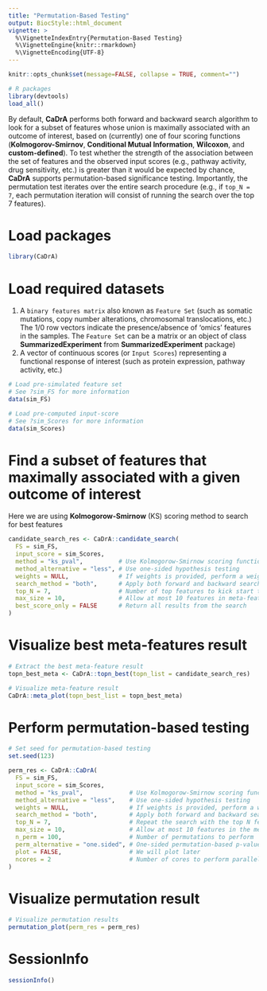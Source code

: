```yaml
---
title: "Permutation-Based Testing"
output: BiocStyle::html_document
vignette: >
  %\VignetteIndexEntry{Permutation-Based Testing}
  %\VignetteEngine{knitr::rmarkdown}
  %\VignetteEncoding{UTF-8}
---
```


```r
knitr::opts_chunk$set(message=FALSE, collapse = TRUE, comment="")

# R packages
library(devtools)
load_all()
```

By default, **CaDrA** performs both forward and backward search algorithm to look for a subset of features whose union is maximally associated with an outcome of interest, based on (currently) one of four scoring functions (**Kolmogorov-Smirnov**, **Conditional Mutual Information**, **Wilcoxon**, and **custom-defined**). To test whether the strength of the association between the set of features and the observed input scores (e.g., pathway activity, drug sensitivity, etc.) is greater than it would be expected by chance, **CaDrA** supports permutation-based significance testing. Importantly, the permutation test iterates over the entire search procedure (e.g., if `top_N = 7`, each permutation iteration will consist of running the search over the top 7 features).

# Load packages

```r
library(CaDrA)
```

# Load required datasets

1. A `binary features matrix` also known as `Feature Set` (such as somatic mutations, copy number alterations, chromosomal translocations, etc.) The 1/0 row vectors indicate the presence/absence of ‘omics’ features in the samples. The `Feature Set` can be a matrix or an object of class **SummarizedExperiment** from **SummarizedExperiment** package) 
2. A vector of continuous scores (or `Input Scores`) representing a functional response of interest (such as protein expression, pathway activity, etc.)

```r
# Load pre-simulated feature set 
# See ?sim_FS for more information
data(sim_FS)

# Load pre-computed input-score
# See ?sim_Scores for more information
data(sim_Scores)
```

# Find a subset of features that maximally associated with a given outcome of interest

Here we are using **Kolmogorow-Smirnow** (KS) scoring method to search for best features

```r
candidate_search_res <- CaDrA::candidate_search(
  FS = sim_FS,
  input_score = sim_Scores,
  method = "ks_pval",          # Use Kolmogorow-Smirnow scoring function 
  method_alternative = "less", # Use one-sided hypothesis testing
  weights = NULL,              # If weights is provided, perform a weighted-KS test
  search_method = "both",      # Apply both forward and backward search
  top_N = 7,                   # Number of top features to kick start the search
  max_size = 10,               # Allow at most 10 features in meta-feature matrix
  best_score_only = FALSE      # Return all results from the search
)
```

# Visualize best meta-features result

```r
# Extract the best meta-feature result
topn_best_meta <- CaDrA::topn_best(topn_list = candidate_search_res)

# Visualize meta-feature result
CaDrA::meta_plot(topn_best_list = topn_best_meta)
```

# Perform permutation-based testing

```r
# Set seed for permutation-based testing
set.seed(123)

perm_res <- CaDrA::CaDrA(
  FS = sim_FS, 
  input_score = sim_Scores, 
  method = "ks_pval",             # Use Kolmogorow-Smirnow scoring function 
  method_alternative = "less",    # Use one-sided hypothesis testing
  weights = NULL,                 # If weights is provided, perform a weighted-KS test
  search_method = "both",         # Apply both forward and backward search
  top_N = 7,                      # Repeat the search with the top N features
  max_size = 10,                  # Allow at most 10 features in the meta-feature matrix
  n_perm = 100,                   # Number of permutations to perform
  perm_alternative = "one.sided", # One-sided permutation-based p-value alternative type
  plot = FALSE,                   # We will plot later
  ncores = 2                      # Number of cores to perform parallelization
)
```

# Visualize permutation result

```r
# Visualize permutation results
permutation_plot(perm_res = perm_res)
```

# SessionInfo

```r
sessionInfo()
```

